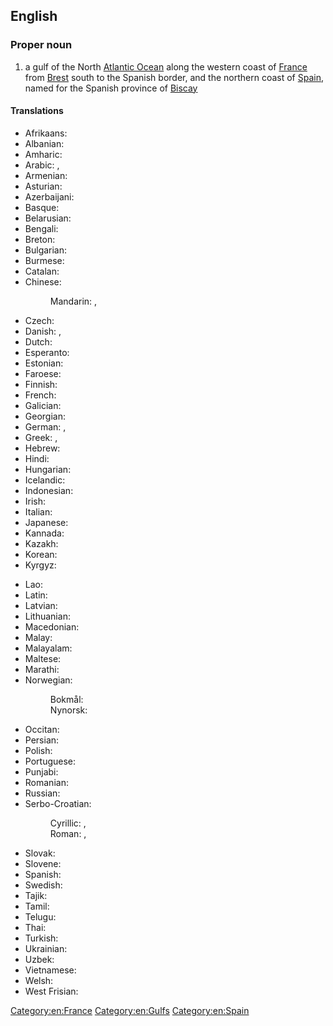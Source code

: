 ==English==
{{wikipedia}}

===Proper noun===
{{en-proper noun|head=[[bay|Bay]] [[of]] [[Biscay]]}}

# a gulf of the North [[Atlantic Ocean]] along the western coast of [[France]] from [[Brest]] south to the Spanish border, and the northern coast of [[Spain]], named for the Spanish province of [[Biscay]]

====Translations====
{{trans-top|gulf}}
* Afrikaans: {{t|af|Golf van Biscaje}}
* Albanian: {{t|sq|gjiri e Biskaj}}
* Amharic: {{t|am|ቢስካይ ባህር}}
* Arabic: {{t|ar|خَلِيج غَاشْكُونِيَا|m}}, {{t|ar|خَلِيج بِسْكَاي|m}}
* Armenian: {{t+|hy|Բիսկայան ծոց|sc=Armn}}
* Asturian: {{t|ast|Mar Cantábricu|f}}
* Azerbaijani: {{t+|az|Biskay körfəzi}}
* Basque: {{t|eu|Bizkaiko golkoa}}
* Belarusian: {{t|be|Біскайскі заліў|m}}
* Bengali: {{t|bn|বিস্কায়া উপসাগর}}
* Breton: {{t|br|Pleg-mor Gwaskogn|m}}
* Bulgarian: {{t|bg|Бискайски залив|m}}
* Burmese: {{t|my|ဗစ္စကေးပင်လယ်အော်}}
* Catalan: {{t|ca|golf de Biscaia|m}}
* Chinese:
*: Mandarin: {{t+|cmn|比斯開灣}}, {{t+|cmn|比斯开湾|tr=Bǐsīkāiwān}}
* Czech: {{t+|cs|Biskajský záliv|m}}
* Danish: {{t|da|Biscayen}}, {{t|da|Biscayabugten|c}}
* Dutch: {{t|nl|Golf van Biscaje|m}}
* Esperanto: {{t|eo|Biskaja Golfo}}
* Estonian: {{t|et|Biskaia laht}}
* Faroese: {{t|fo|Biskayaflógvin}}
* Finnish: {{t|fi|Biskajanlahti}}
* French: {{t+|fr|golfe de Gascogne|m}}
* Galician: {{t|gl|Golfo de Biscaia|m}}
* Georgian: {{t|ka|ბისკაიის ყურე}}
* German: {{t|de|Golf von Biskaya|m}}, {{t|de|Biskaya|f}}
* Greek: {{t|el|Βισκαϊκός κόλπος|m}}, {{t|el|Γασκωνικός κόλπος|m}}
* Hebrew: {{t|he|מפרץ ביסקאיה|m|tr=mifráts viskayah}}
* Hindi: {{t|hi|बिस्के की खाड़ी}}
* Hungarian: {{t|hu|Vizcayai-öböl}}
* Icelandic: {{t|is|Biskajaflói|m}}
* Indonesian: {{t|id|Teluk Biscay}}
* Irish: {{t|ga|Bá na Bioscáine|f}}
* Italian: {{t|it|golfo di Biscaglia|m}}
* Japanese: {{t|ja|ビスケー湾|tr=Bisukē-wan}}
* Kannada: {{t|kn|ಬಿಸ್ಕೇಕೊಲ್ಲಿ}}
* Kazakh: {{t|kk|Бискай шығанағы}}
* Korean: {{t|ko|비스케이 만}}
* Kyrgyz: {{t|ky|Бискай булуңу}}
{{trans-mid}}
* Lao: {{t|lo|ອ່າວບິສເຄ}}
* Latin: {{t|la|Mare Cantabricum|n}}
* Latvian: {{t|lv|Biskajas līcis|m}}
* Lithuanian: {{t|lt|Biskajos įlanka|f}}
* Macedonian: {{t|mk|Бискајски Залив|m}}
* Malay: {{t|ms|Teluk Biscay}}
* Malayalam: {{t|ml|ബേ ഓഫ് ബിസ്കേ}}
* Maltese: {{t|mt|Golf ta' Biskaja|m}}
* Marathi: {{t|mr|बिस्केचे आखात}}
* Norwegian:
*: Bokmål: {{t|nb|Biscayabukten|m}}
*: Nynorsk: {{t|nn|Biscayabukta|m}}
* Occitan: {{t|oc|golf de Gasconha|m}}
* Persian: {{t|fa|خلیج بیسکی|tr=xalij biskây}}
* Polish: {{t+|pl|Zatoka Biskajska|f}}
* Portuguese: {{t|pt|Golfo da Biscaia|m}}
* Punjabi: {{t|pa|ਬਿਸਕੇ ਦੀ ਖਾੜੀ}}
* Romanian: {{t|ro|Golful Biscaya|m}}
* Russian: {{t+|ru|Биска́йский зали́в|m}}
* Serbo-Croatian: 
*: Cyrillic: {{t|sh|Бискајски залив|m}}, {{t|sh|Бискајски заљев|m}} {{qualifier|Croatia}}
*: Roman: {{t|sh|Biskajski zaliv|m}}, {{t|sh|Biskajski zaljev|m}} {{qualifier|Croatia}}
* Slovak: {{t|sk|Biskajský záliv|m}}
* Slovene: {{t+|sl|Biskajski zaliv|m}}
* Spanish: {{t|es|golfo de Vizcaya|m}}
* Swedish: {{t|sv|Biscayabukten|c}}
* Tajik: {{t|tg|Халиҷи Бискай}}
* Tamil: {{t|ta|பிஸ்கே விரிகுடா}}
* Telugu: {{t|te|బే ఆఫ్ బిస్కే}}
* Thai: {{t|th|อ่าวบิสเคย์|tr=àao bìs-kəə}}
* Turkish: {{t|tr|Biskay Körfezi}}
* Ukrainian: {{t|uk|Біска́йська зато́ка|f}}
* Uzbek: {{t|uz|Biskay qoʻltigʻi}}
* Vietnamese: {{t|vi|Vịnh Biscay}}
* Welsh: {{t|cy|Bae Bizkaia}}
* West Frisian: {{t|fy|Golf fan Biskaje}}
{{trans-bottom}}

[[Category:en:France]]
[[Category:en:Gulfs]]
[[Category:en:Spain]]